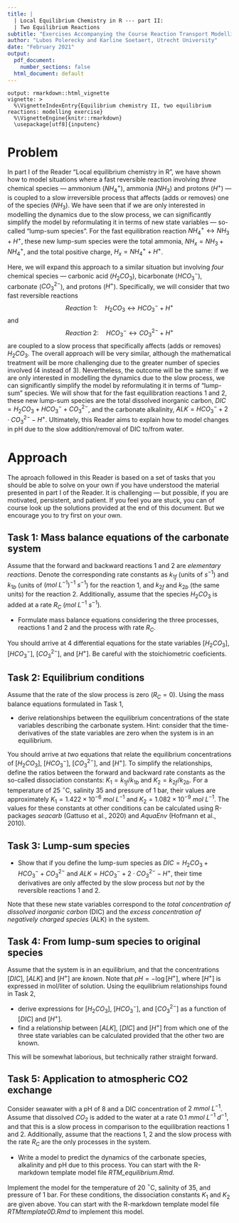 ```yaml
---
title: |
  | Local Equilibrium Chemistry in R --- part II:
  | Two Equilibrium Reactions
subtitle: "Exercises Accompanying the Course Reaction Transport Modelling in the Hydrosphere"
author: "Lubos Polerecky and Karline Soetaert, Utrecht University"
date: "February 2021"
output:
  pdf_document:
    number_sections: false
  html_document: default
---
```


```echo
output: rmarkdown::html_vignette
vignette: >
  %\VignetteIndexEntry{Equilibrium chemistry II, two equilibrium reactions: modelling exercise}
  %\VignetteEngine{knitr::rmarkdown}
  \usepackage[utf8]{inputenc}
```

# Problem

In part I of the Reader "Local equilibrium chemistry in R", we have shown how to model situations where a fast reversible reaction involving *three* chemical species --- ammonium ($NH_4^+$), ammonia ($NH_3$) and protons ($H^+$) --- is coupled to a slow irreversible process that affects (adds or removes) one of the species ($NH_3$). We have seen that if we are only interested in modelling the dynamics due to the slow process, we can significantly simplify the model by reformulating it in terms of new state variables --- so-called "lump-sum species". For the fast equilibration reaction $NH_4^+ \leftrightarrow NH_3 + H^+$, these new lump-sum species were the total ammonia, $NH_x = NH_3 + NH_4^+$, and the total positive charge, $H_x = NH_4^+ + H^+$.

Here, we will expand this approach to a similar situation but involving *four* chemical species --- carbonic acid ($H_2CO_3$), bicarbonate ($HCO_3^-$), carbonate ($CO_3^{2-}$), and protons ($H^+$). Specifically, we will consider that two fast reversible reactions\footnote{In this analysis, we will neglect dissociation of water, $H_2O \leftrightarrow H^+ + OH^-$.}
$$Reaction~1: \quad H_2CO_3\leftrightarrow HCO_3^- + H^+$$
and
$$Reaction~2: \quad HCO_3^- \leftrightarrow CO_3^{2-} + H^+$$
are coupled to a slow process that specifically affects (adds or removes) $H_2CO_3$.\footnote{This process could be, for example, the addition of $H_2CO_3$ due to the exchange with atmospheric CO$_2$ or due to the mineralization of organic matter. Note that each of these processes is already a two-step process: the addition of CO$_2$ to water, which is a slow irreversible process, followed by a chemical reaction $CO_2 + H_2O \leftrightarrow H_2CO_3$, which is a fast reversible process. However, because the rate of the overall process is limited by the rate of the slow process, we can consider the net effect of these two processes to be a slow addition of $H_2CO_3$. Depending on the perspective, and given the reactions 1 and 2, one can also consider it as a slow addition of $HCO_3^- + H^+$ or $CO_3^{2-} + 2H^+$. However, here we will consider $H_2CO_3$ as the added species.} The overall approach will be very similar, although the mathematical treatment will be more challenging due to the greater number of species involved (4 instead of 3). Nevertheless, the outcome will be the same: if we are only interested in modelling the dynamics due to the slow process, we can significantly simplify the model by reformulating it in terms of "lump-sum" species. We will show that for the fast equilibration reactions 1 and 2, these new lump-sum species are the total dissolved inorganic carbon, $DIC = H_2CO_3  + HCO_3^- + CO_3^{2-}$, and the carbonate alkalinity, $ALK = HCO_3^- + 2\cdot CO_3^{2-} - H^+$. Ultimately, this Reader aims to explain how to model changes in pH due to the slow addition/removal of DIC to/from water.

# Approach

The aproach followed in this Reader is based on a set of tasks that you should be able to solve on your own if you have understood the material presented in part I of the Reader. It is challenging --- but possible, if you are motivated, persistent, and patient. If you feel you are stuck, you can of course look up the solutions provided at the end of this document. But we encourage you to try first on your own.


## Task 1: Mass balance equations of the carbonate system

Assume that the forward and backward reactions 1 and 2 are *elementary reactions*. Denote the corresponding rate constants as $k_{1f}$ (units of $s^{-1}$) and $k_{1b}$ (units of $(mol~L^{-1})^{-1}~s^{-1}$) for the reaction 1, and $k_{2f}$ and $k_{2b}$ (the same units) for the reaction 2. Additionally, assume that the species $H_2CO_3$ is added at a rate $R_C$ ($mol~L^{-1}~s^{-1}$).

* Formulate mass balance equations considering the three processes, reactions 1 and 2 and the process with rate $R_C$. 

You should arrive at 4 differential equations for the state variables $[H_2CO_3]$, $[HCO_3^-]$, $[CO_3^{2-}]$, and $[H^+]$. Be careful with the stoichiometric coeficients.

## Task 2: Equilibrium conditions

Assume that the rate of the slow process is zero ($R_C=0$). Using the mass balance equations formulated in Task 1, 

* derive relationships between the equilibrium concentrations of the state variables describing the carbonate system. Hint: consider that the time-derivatives of the state variables are zero when the system is in an equilibrium.

You should arrive at *two* equations that relate the equilibrium concentrations of [$H_2CO_3$], [$HCO_3^-$], [$CO_3^{2-}$], and [$H^+$]. To simplify the relationships, define the ratios between the forward and backward rate constants as the so-called dissociation constants: $K_1 = k_{1f}/k_{1b}$ and $K_2 = k_{2f}/k_{2b}$. For a temperature of 25 $^\circ$C, salinity 35 and pressure of 1 bar, their values are approximately $K_1 = 1.422\times10^{-6}~mol~L^{-1}$ and $K_2=1.082\times10^{-9}~mol~L^{-1}$. The values for these constants at other conditions can be calculated using R-packages *seacarb* (Gattuso et al., 2020) and *AquaEnv* (Hofmann et al., 2010).

## Task 3: Lump-sum species

* Show that if you define the lump-sum species as $DIC = H_2CO_3  + HCO_3^- + CO_3^{2-}$ and $ALK = HCO_3^- + 2\cdot CO_3^{2-} - H^+$, their time derivatives 
are only affected by the slow process but *not* by the reversible reactions 1 and 2. 

Note that these new state variables correspond to the *total concentration of dissolved inorganic carbon* (DIC) and the *excess concentration of negatively charged species* (ALK) in the system. 

## Task 4: From lump-sum species to original species

Assume that the system is in an equilibrium, and that the concentrations $[DIC]$, $[ALK]$ and $[H^+]$ are *known*. Note that $pH = -\log{[H^+]}$, where $[H^+]$ is expressed in mol/liter of solution. Using the equilibrium relationships found in Task 2, 

* derive expressions for $[H_2CO_3]$, $[HCO_3^-]$, and $[CO_3^{2-}]$ as a function of $[DIC]$ and $[H^+]$.
* find a relationship between $[ALK]$, $[DIC]$ and $[H^+]$ from which one of the three state variables can be calculated provided that the other two are known.

This will be somewhat laborious, but technically rather straight forward. 

## Task 5: Application to atmospheric CO2 exchange

Consider seawater with a pH of 8 and a DIC concentration of $2~mmol~L^{-1}$. Assume that dissolved $CO_2$ is added to the water at a rate $0.1~mmol~L^{-1}~d^{-1}$, and that this is a slow process in comparison to the equilibration reactions 1 and 2. Additionally, assume that the reactions 1, 2 and the slow process with the rate $R_C$ are the only processes in the system.

* Write a model to predict the dynamics of the carbonate species, alkalinity and pH due to this process. You can start with the R-markdown template model file *RTM_equilibrium.Rmd*.\footnote{You can obtain this file from Rstudio: File $\rightarrow$ new File $\rightarrow$ Rmarkdown $\rightarrow$ from template $\rightarrow$ RTM\_equilibrium. Save this file under a different name, do not forget to change the heading of this file.}

Implement the model for the temperature of 20 $^\circ$C, salinity of 35, and pressure of 1 bar. For these conditions, the dissociation constants $K_1$ and $K_2$ are given above. You can start with the R-markdown template model file *RTMtemplate0D.Rmd* to implement this model.\footnote{You can obtain this file from Rstudio: File $\rightarrow$ new File $\rightarrow$ Rmarkdown $\rightarrow$ from template $\rightarrow$ RTMtemplate0D. Save this file under a different name, do not forget to change the heading of this file.}

